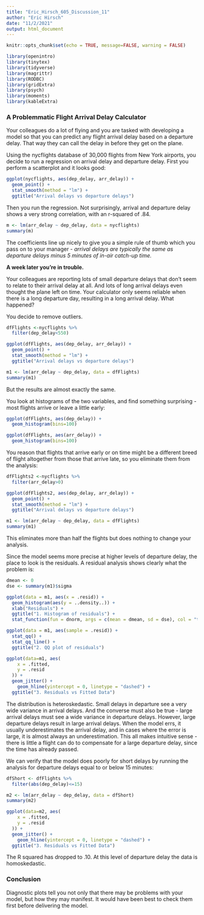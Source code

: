 ```yaml
---
title: "Eric_Hirsch_605_Discussion_11"
author: "Eric Hirsch"
date: "11/2/2021"
output: html_document
---
```


```r
knitr::opts_chunk$set(echo = TRUE, message=FALSE, warning = FALSE)
```


```r
library(openintro)
library(tinytex)
library(tidyverse)
library(magrittr)
library(RODBC)
library(gridExtra)
library(psych)
library(moments)
library(kableExtra)
```
### A Problemmatic Flight Arrival Delay Calculator

Your colleagues do a lot of flying and you are tasked with developing a model so that you can predict any flight arrival delay based on a departure delay. That way they can call the delay in before they get on the plane.

Using the nycflights database of 30,000 flights from New York airports, you decide to run a regression on arrival delay and departure delay.  First you perform a scatterplot and it looks good:


```r

ggplot(nycflights, aes(dep_delay, arr_delay)) +
  geom_point() +
  stat_smooth(method = "lm") +
  ggtitle("Arrival delays vs departure delays")

```

Then you run the regression.  Not surprisingly, arrival and departure delay shows a very strong correlation, with an r-squared of .84.  

```r

m <- lm(arr_delay ~ dep_delay, data = nycflights)
summary(m)

```
The coefficients line up nicely to give you a simple rule of thumb which you pass on to your manager - *arrival delays are typically the same as departure delays minus 5 minutes of in-air catch-up time.*

__A week later you're in trouble.__ 

Your colleagues are reporting lots of small departure delays that don't seem to relate to their arrival delay at all. And lots of long arrival delays even thought the plane left on time. Your calculator only seems reliable when there is a long departure day, resulting in a long arrival delay.  What happened?

You decide to remove outliers.  

```r

dfFlights <-nycflights %>%
  filter(dep_delay<550)

ggplot(dfFlights, aes(dep_delay, arr_delay)) +
  geom_point() +
  stat_smooth(method = "lm") +
  ggtitle("Arrival delays vs departure delays")

m1 <- lm(arr_delay ~ dep_delay, data = dfFlights)
summary(m1)


```

But the results are almost exactly the same.

You look at histograms of the two variables, and find something surprising - most flights arrive or leave a little early:

```r

ggplot(dfFlights, aes(dep_delay)) +
  geom_histogram(bins=100)

ggplot(dfFlights, aes(arr_delay)) +
  geom_histogram(bins=100)

```

You reason that flights that arrive early or on time might be a different breed of flight altogether from those that arrive late, so you eliminate them from the analysis:

```r

dfFlights2 <-nycflights %>%
  filter(arr_delay>0)

ggplot(dfFlights2, aes(dep_delay, arr_delay)) +
  geom_point() +
  stat_smooth(method = "lm") +
  ggtitle("Arrival delays vs departure delays")

m1 <- lm(arr_delay ~ dep_delay, data = dfFlights)
summary(m1)


```
This eliminates more than half the flights but does nothing to change your analysis.

Since the model seems more precise at higher levels of departure delay, the place to look is the residuals.  A residual analysis shows clearly what the problem is: 

```r

dmean <- 0
dse <- summary(m1)$sigma  

ggplot(data = m1, aes(x = .resid)) +
  geom_histogram(aes(y = ..density..)) +
  xlab("Residuals") +
  ggtitle("1. Histogram of residuals") +
  stat_function(fun = dnorm, args = c(mean = dmean, sd = dse), col = "tomato")

ggplot(data = m1, aes(sample = .resid)) +
  stat_qq() + 
  stat_qq_line() +
  ggtitle("2. QQ plot of residuals")

ggplot(data=m1, aes(
    x = .fitted,
    y = .resid
  )) +
  geom_jitter() +
    geom_hline(yintercept = 0, linetype = "dashed") +
  ggtitle("3. Residuals vs Fitted Data")

```

The distribution is heteroskedastic.  Small delays in departure see a very wide variance in arrival delays.  And the converse must also be true - large arrival delays must see a wide variance in departure delays.  However, large departure delays result in large arrival delays. When the model errs, it usually underestimates the arrival delay, and in cases where the error is large, it is almost always an underestimation. This all makes intuitive sense - there is little a flight can do to compensate for a large departure delay, since the time has already passed.  

We can verify that the model does poorly for short delays by running the analysis for departure delays equal to or below 15 minutes:


```r

dfShort <- dfFlights %>%
  filter(abs(dep_delay)<=15)

m2 <- lm(arr_delay ~ dep_delay, data = dfShort)
summary(m2)

ggplot(data=m2, aes(
    x = .fitted,
    y = .resid
  )) +
  geom_jitter() +
    geom_hline(yintercept = 0, linetype = "dashed") +
  ggtitle("3. Residuals vs Fitted Data")

```

The R squared has dropped to .10.  At this level of departure delay the data is homoskedastic.

### Conclusion

Diagnostic plots tell you not only that there may be problems with your model, but how they may manifest.  It would have been best to check them first before delivering the model.

